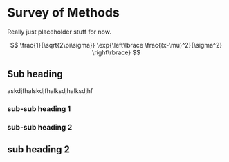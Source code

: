 # Survey of Methods

Really just placeholder stuff for now.

$$
\frac{1}{\sqrt{2\pi\sigma}} \exp{\left\lbrace \frac{(x-\mu)^2}{\sigma^2} \right\rbrace}
$$

## Sub heading 

askdjfhalskdjfhalksdjhalksdjhf

### sub-sub heading 1

### sub-sub heading 2

## sub heading 2

